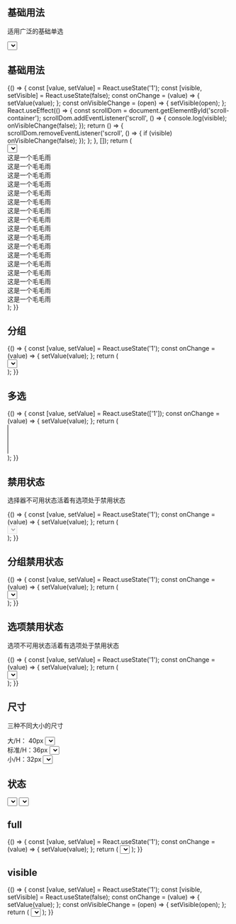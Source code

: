 
## 基础用法

适用广泛的基础单选

<Playground>
  <Select placeholder="请选择" style={{ width: '500px' }} defaultValue="2">
    <Select.Option value="1">选项1</Select.Option>
    <Select.Option value="2">选项2</Select.Option>
  </Select>
</Playground>

## 基础用法

<Playground>
  {() => {
    const [value, setValue] = React.useState('1');
    const [visible, setVisible] = React.useState(false);
    const onChange = (value) => {
      setValue(value);
    };
    const onVisibleChange = (open) => {
      setVisible(open);
    };
    React.useEffect(() => {
      const scrollDom = document.getElementById('scroll-container');
      scrollDom.addEventListener('scroll', () => {
        console.log(visible);
        onVisibleChange(false);
      });
      return () => {
        scrollDom.removeEventListener('scroll', () => {
          if (visible) onVisibleChange(false);
        });
      };
    }, []);
    return (
      <div id="scroll-container" style={{ height: '100px', overflow: 'auto' }}>
        <Select
          placeholder="请选择"
          onChange={onChange}
          value="2"
          visible={visible}
          onVisibleChange={onVisibleChange}
        >
          <Select.Option value="1">
            <span>+</span>选项1
          </Select.Option>
          <Select.Option value="2">选项2</Select.Option>
        </Select>
        <div>这是一个毛毛雨</div>
        <div>这是一个毛毛雨</div>
        <div>这是一个毛毛雨</div>
        <div>这是一个毛毛雨</div>
        <div>这是一个毛毛雨</div>
        <div>这是一个毛毛雨</div>
        <div>这是一个毛毛雨</div>
        <div>这是一个毛毛雨</div>
        <div>这是一个毛毛雨</div>
        <div>这是一个毛毛雨</div>
        <div>这是一个毛毛雨</div>
        <div>这是一个毛毛雨</div>
        <div>这是一个毛毛雨</div>
        <div>这是一个毛毛雨</div>
        <div>这是一个毛毛雨</div>
        <div>这是一个毛毛雨</div>
        <div>这是一个毛毛雨</div>
      </div>
    );
  }}
</Playground>

## 分组

<Playground>
  {() => {
    const [value, setValue] = React.useState('1');
    const onChange = (value) => {
      setValue(value);
    };
    return (
      <div style={{ height: '100px', overflow: 'auto' }}>
        <Select placeholder="请选择" onChange={onChange} value={value}>
          <Select.OptionGroup label="城市">
            <Select.Option value="1">北京</Select.Option>
            <Select.Option value="2">上海</Select.Option>
            <Select.Option value="3">广州</Select.Option>
          </Select.OptionGroup>
        </Select>
      </div>
    );
  }}
</Playground>

## 多选

<Playground>
  {() => {
    const [value, setValue] = React.useState(['1']);
    const onChange = (value) => {
      setValue(value);
    };
    return (
      <div style={{ height: '200px', overflow: 'auto' }}>
        <Select placeholder="请选择" onChange={onChange} value={value} multiple size="large">
          <Select.Option value="1">北京</Select.Option>
          <Select.Option value="2">上海</Select.Option>
          <Select.Option value="3">广州</Select.Option>
          <Select.Option value="4">济南</Select.Option>
          <Select.Option value="5">成都</Select.Option>
          <Select.Option value="6">厦门</Select.Option>
          <Select.Option value="7">哈尔滨</Select.Option>
          <Select.Option value="8">南京</Select.Option>
          <Select.Option value="9">青岛</Select.Option>
          <Select.Option value="10">长沙</Select.Option>
          <Select.Option value="11">杭州</Select.Option>
          <Select.Option value="12">武汉</Select.Option>
          <Select.Option value="13">拉萨</Select.Option>
        </Select>
      </div>
    );
  }}
</Playground>

## 禁用状态

选择器不可用状态活着有选项处于禁用状态

<Playground>
  {() => {
    const [value, setValue] = React.useState('1');
    const onChange = (value) => {
      setValue(value);
    };
    return (
      <div style={{ height: '100px', overflow: 'auto' }}>
        <Select placeholder="请选择" onChange={onChange} value={value} disabled>
          <Select.Option value="1">北京</Select.Option>
          <Select.Option value="2">上海</Select.Option>
          <Select.Option value="3">广州</Select.Option>
        </Select>
      </div>
    );
  }}
</Playground>

## 分组禁用状态

<Playground>
  {() => {
    const [value, setValue] = React.useState('1');
    const onChange = (value) => {
      setValue(value);
    };
    return (
      <div style={{ height: '100px', overflow: 'auto' }}>
        <Select placeholder="请选择" onChange={onChange} value={value}>
          <Select.OptionGroup label="城市" disabled>
            <Select.Option value="1">北京</Select.Option>
            <Select.Option value="2">上海</Select.Option>
            <Select.Option value="3">广州</Select.Option>
          </Select.OptionGroup>
        </Select>
      </div>
    );
  }}
</Playground>

## 选项禁用状态

选项不可用状态活着有选项处于禁用状态

<Playground>
  {() => {
    const [value, setValue] = React.useState('1');
    const onChange = (value) => {
      setValue(value);
    };
    return (
      <div style={{ height: '100px', overflow: 'auto' }}>
        <Select placeholder="请选择" onChange={onChange} value={value}>
          <Select.Option value="1" disabled>
            北京
          </Select.Option>
          <Select.Option value="2">上海</Select.Option>
          <Select.Option value="3">广州</Select.Option>
        </Select>
      </div>
    );
  }}
</Playground>

## 尺寸

三种不同大小的尺寸

<Playground>
  <div style={{ display: 'flex', alignItems: 'center', marginBottom: '40px' }}>
    <FormLabel style={{ width: '100px' }}>大/H： 40px</FormLabel>
    <Select placeholder="请选择" size="large">
      <Select.Option value="1">选项1</Select.Option>
      <Select.Option value="2">选项2</Select.Option>
    </Select>
  </div>
  <div style={{ display: 'flex', alignItems: 'center', marginBottom: '40px' }}>
    <FormLabel style={{ width: '100px' }}>标准/H：36px</FormLabel>
    <Select placeholder="请选择">
      <Select.Option value="1">选项1</Select.Option>
      <Select.Option value="2">选项2</Select.Option>
    </Select>
  </div>
  <div style={{ display: 'flex', alignItems: 'center' }}>
    <FormLabel style={{ width: '100px' }}>小/H：32px</FormLabel>
    <Select placeholder="请选择" size="small">
      <Select.Option value="1" key="1">
        选项1
      </Select.Option>
      <Select.Option value="2" key="2">
        选项2
      </Select.Option>
    </Select>
  </div>
</Playground>

## 状态

<Playground>
  <div style={{ display: 'flex', justifyContent: 'space-between' }}>
    <Select placeholder="请选择" status="success">
      <Select.Option value="1">选项1</Select.Option>
      <Select.Option value="2">选项2</Select.Option>
    </Select>
    <Select placeholder="请选择" status="error">
      <Select.Option value="1">选项1</Select.Option>
      <Select.Option value="2">选项2</Select.Option>
    </Select>
  </div>
</Playground>

## full

<Playground>
  {() => {
    const [value, setValue] = React.useState('1');
    const onChange = (value) => {
      setValue(value);
    };
    return (
      <Select placeholder="请选择" onChange={onChange} value={value} fullWidth>
        <Select.Option value="1">北京</Select.Option>
        <Select.Option value="2">上海</Select.Option>
        <Select.Option value="3">广州</Select.Option>
      </Select>
    );
  }}
</Playground>

## visible

<Playground>
  {() => {
    const [value, setValue] = React.useState('1');
    const [visible, setVisible] = React.useState(false);
    const onChange = (value) => {
      setValue(value);
    };
    const onVisibleChange = (open) => {
      setVisible(open);
    };
    return (
      <Select
        placeholder="请选择"
        onChange={onChange}
        value={value}
        visible={visible}
        onVisibleChange={onVisibleChange}
      >
        <Select.Option value="1">北京</Select.Option>
        <Select.Option value="2">上海</Select.Option>
        <Select.Option value="3">广州</Select.Option>
      </Select>
    );
  }}
</Playground>
